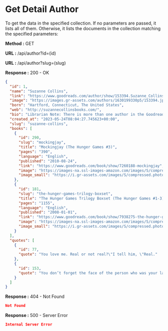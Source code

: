 
# Get Detail Author

To get the data in the specified collection. If no parameters are passed, it lists all of them.
Otherwise, it lists the documents in the collection matching the specified parameters:

**Method :** <Badge variant="success">GET</Badge>

**URL :** <Badge variant="dark">/api/author?id=(id)</Badge>

**URL :** <Badge variant="dark">/api/author?slug=(slug)</Badge>

**Response :** <BadgeOutline variant="success">200 - OK</BadgeOutline>

```json
{
  "id": 1,
  "name": "Suzanne Collins",
  "link": "https://www.goodreads.com/author/show/153394.Suzanne_Collins",
  "image": "https://images.gr-assets.com/authors/1630199330p5/153394.jpg",
  "born": "Hartford, Connecticut, The United States",
  "web": "http://suzannecollinsbooks.com/",
  "bio": "Librarian Note: There is more than one author in the Goodreads database with this name.Since 1991, Suzanne Collins has been busy writing for children’s television. She has worked on the staffs of several Nickelodeon shows, including the Emmy-nominated hit Clarissa Explains it All and The Mystery Files of Shelby Woo. For preschool viewers, she penned multiple stories for the Emmy-nominated Little Bear and Oswald. She also co-wrote the critically acclaimed Rankin/Bass Christmas special, Santa, Baby! Most recently she was the Head Writer for Scholastic Entertainment’s Clifford’s Puppy Days.While working on a Kids WB show called Generation O! she met children’s author James Proimos, who talked her into giving children’s books a try.Thinking one",
  "created_at": "2023-05-24T08:04:27.745623+00:00",
  "slug": "suzanne-collins",
  "books": [
    {
      "id": 290,
      "slug": "mockingjay",
      "title": "Mockingjay (The Hunger Games #3)",
      "pages": "390",
      "language": "English",
      "published": "2010-08-24",
      "link": "https://www.goodreads.com/book/show/7260188-mockingjay",
      "image": "https://images-na.ssl-images-amazon.com/images/S/compressed.photo.goodreads.com/books/1586722918i/7260188.jpg",
      "image_small": "https://i.gr-assets.com/images/S/compressed.photo.goodreads.com/books/1586722918i/7260188._SY75_.jpg"
    },
    {
      "id": 181,
      "slug": "the-hunger-games-trilogy-boxset",
      "title": "The Hunger Games Trilogy Boxset (The Hunger Games #1-3)",
      "pages": "1155",
      "language": "English",
      "published": "2008-01-01",
      "link": "https://www.goodreads.com/book/show/7938275-the-hunger-games-trilogy-boxset",
      "image": "https://images-na.ssl-images-amazon.com/images/S/compressed.photo.goodreads.com/books/1360094673i/7938275.jpg",
      "image_small": "https://i.gr-assets.com/images/S/compressed.photo.goodreads.com/books/1360094673i/7938275._SY75_.jpg"
    }
  ],
  "quotes": [
    {
      "id": 77,
      "quote": "You love me. Real or not real?\"I tell him, \"Real."
    },
    {
      "id": 153,
      "quote": "You don’t forget the face of the person who was your last hope."
    }
  ]
}
```

**Response :** <BadgeOutline variant="warning">404 - Not Found</BadgeOutline>

```json
Not Found
```

**Response :** <BadgeOutline variant="danger">500 - Server Error</BadgeOutline>

```json
Internal Server Error
```
